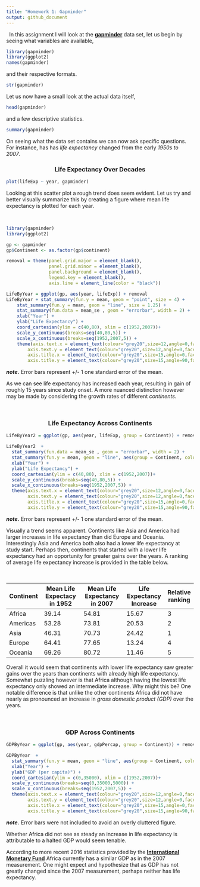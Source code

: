 ```yaml
---
title: "Homework 1: Gapminder"
output: github_document
---
```


&nbsp;
In this assignment I will look at the  [**gapminder**](https://cran.r-project.org/web/packages/gapminder/index.html) data set, let us begin by seeing what variables are available,

```r
library(gapminder)
library(ggplot2)
names(gapminder)
```

and their respective formats.

```r
str(gapminder)
```

Let us now have a small look at the actual data itself,

```r
head(gapminder)
```

and a few descriptive statistics.

```r
summary(gapminder)
```

On seeing what the data set contains we can now ask specific questions. For instance, has has *life expectancy* changed from the early *1950s to 2007*. 

<center> <h3>Life Expectancy Over Decades </h3> </center>
```r
plot(lifeExp ~ year, gapminder)
```

Looking at this scatter plot a rough trend does seem evident. Let us try and better visually summarize this by creating a figure where mean life expectancy is plotted for each year.

&nbsp;

```r
library(gapminder)
library(ggplot2)

gp <- gapminder
gp$Continent <- as.factor(gp$continent)

removal = theme(panel.grid.major = element_blank(), 
                panel.grid.minor = element_blank(), 
                panel.background = element_blank(), 
                legend.key = element_blank(),
                axis.line = element_line(color = "black"))

LifeByYear = ggplot(gp, aes(year, lifeExp)) + removal
LifeByYear + stat_summary(fun.y = mean, geom = "point", size = 4) +
    stat_summary(fun.y = mean, geom = "line", size = 1.25) +
    stat_summary(fun.data = mean_se , geom = "errorbar", width = 2) +
    xlab("Year") +
    ylab("Life Expectancy") +
    coord_cartesian(ylim = c(40,80), xlim = c(1952,2007))+
    scale_y_continuous(breaks=seq(40,80,5)) +
    scale_x_continuous(breaks=seq(1952,2007,5)) +
    theme(axis.text.x = element_text(colour="grey20",size=12,angle=0,face="plain"),
        axis.text.y = element_text(colour="grey20",size=12,angle=0,face="plain"),  
        axis.title.x = element_text(colour="grey20",size=15,angle=0,face="plain"),
        axis.title.y = element_text(colour="grey20",size=15,angle=90,face="plain"))
```

<b><i>note.</b></i>  Error bars represent +/- 1 one standard error of the mean.

As we can see life expectancy has increased each year, resulting in gain of roughly 15 years since study onset. A more nuanced distinction however may be made by considering the growth rates of different *continents*. 

&nbsp;

<center> <h3>Life Expectancy Across Continents</h3> </center>

```r

LifeByYear2 = ggplot(gp, aes(year, lifeExp, group = Continent)) + removal

LifeByYear2  +
  stat_summary(fun.data = mean_se , geom = "errorbar", width = 2) +
  stat_summary(fun.y = mean, geom = "line", aes(group = Continent, color = Continent), size = 1.25) +
  xlab("Year") +
  ylab("Life Expectancy") +
  coord_cartesian(ylim = c(40,80), xlim = c(1952,2007))+
  scale_y_continuous(breaks=seq(40,80,5)) +
  scale_x_continuous(breaks=seq(1952,2007,5)) +
  theme(axis.text.x = element_text(colour="grey20",size=12,angle=0,face="plain"),
        axis.text.y = element_text(colour="grey20",size=12,angle=0,face="plain"),  
        axis.title.x = element_text(colour="grey20",size=15,angle=0,face="plain"),
        axis.title.y = element_text(colour="grey20",size=15,angle=90,face="plain"))
```
<b><i>note.</b></i> Error bars represent +/- 1 one standard error of the mean.

Visually a trend seems apparent. Continents like Asia and America had  larger increases in life expectancy than did Europe and Oceania. Interestingly Asia and America both also had a lower life expectancy at study start. Perhaps then, continents that started with a lower life expectancy had an opportunity for greater gains over the years. A ranking of average life expectancy increase is provided in the table below.

&nbsp;

|    **Continent**    | **Mean Life Expectacy in 1952** | **Mean Life Expectancy in 2007 **| **Life Expectancy Increase**| **Relative ranking**
  |----|--------------------|---------------------|----------------|---|
  |Africa          | 39.14 |54.81| 15.67|3|
  |Americas        | 53.28 |73.81| 20.53|2|
  |Asia            | 46.31 |70.73|24.42|1|
  |Europe          | 64.41 |77.65|13.24|4|
  |Oceania         | 69.26 |80.72|11.46|5|


Overall it would seem that continents with lower life expectancy saw greater gains over the years than continents with already high life expectancy. Somewhat puzzling however is that Africa although having the lowest life expectancy only showed an intermediate increase. Why might this be? One notable difference is that unlike the other continents Africa did not have nearly as pronounced an increase in *gross domestic product (GDP)* over the years. 

&nbsp;

<center> <h3>GDP Across Continents</h3> </center>

```r
GDPByYear = ggplot(gp, aes(year, gdpPercap, group = Continent)) + removal

GDPByYear  +
  stat_summary(fun.y = mean, geom = "line", aes(group = Continent, color = Continent), size = 1.25) +
  xlab("Year") +
  ylab("GDP (per capita)") +
  coord_cartesian(ylim = c(0,35000), xlim = c(1952,2007))+
  scale_y_continuous(breaks=seq(0,35000,5000)) +
  scale_x_continuous(breaks=seq(1952,2007,5)) +
  theme(axis.text.x = element_text(colour="grey20",size=12,angle=0,face="plain"),
        axis.text.y = element_text(colour="grey20",size=12,angle=0,face="plain"),  
        axis.title.x = element_text(colour="grey20",size=15,angle=0,face="plain"),
        axis.title.y = element_text(colour="grey20",size=15,angle=90,face="plain"))
```
<b><i>note.</b></i> Error bars were not included to avoid an overly cluttered figure.

Whether Africa did not see as steady an increase in life expectancy is attributable to a halted GDP  would seem tenable.  

According to more recent 2016 statistics provided by the [**International Monetary Fund**](http://www.imf.org/external/datamapper/NGDPD@WEO/OEMDC/ADVEC/WEOWORLD/AFQ) Africa currently has a similar GDP as in the 2007 measurement. One might expect and hypothesize that as GDP has not greatly changed since the 2007 measurement, perhaps neither has life expectancy. 

&nbsp;